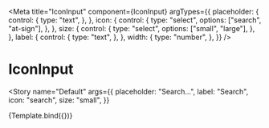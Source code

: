 
<Meta
  title="IconInput"
  component={IconInput}
  argTypes={{
    placeholder: {
      control: {
        type: "text",
      },
    },
    icon: {
      control: {
        type: "select",
        options: ["search", "at-sign"],
      },
    },
    size: {
      control: {
        type: "select",
        options: ["small", "large"],
      },
    },
    label: {
      control: {
        type: "text",
      },
    },
    width: {
      type: "number",
    },
  }}
/>


# IconInput

<Story
  name="Default"
  args={{
    placeholder: "Search…",
    label: "Search",
    icon: "search",
    size: "small",
  }}
>
  {Template.bind({})}
</Story>
